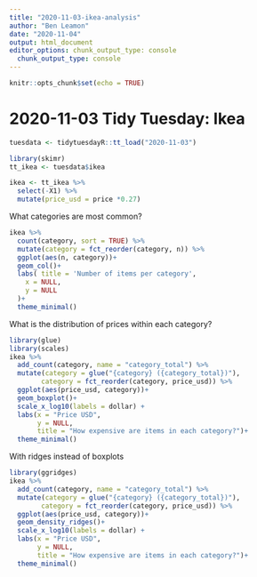 ```yaml
---
title: "2020-11-03-ikea-analysis"
author: "Ben Leamon"
date: "2020-11-04"
output: html_document
editor_options: chunk_output_type: console
  chunk_output_type: console
---
```


```r
knitr::opts_chunk$set(echo = TRUE)
```

# 2020-11-03 Tidy Tuesday: Ikea
```r
tuesdata <- tidytuesdayR::tt_load("2020-11-03")
```
```r
library(skimr)
tt_ikea <- tuesdata$ikea

ikea <- tt_ikea %>%
  select(-X1) %>%
  mutate(price_usd = price *0.27)
```

What categories are most common?
```r
ikea %>%
  count(category, sort = TRUE) %>%
  mutate(category = fct_reorder(category, n)) %>%
  ggplot(aes(n, category))+
  geom_col()+
  labs( title = 'Number of items per category',
    x = NULL, 
    y = NULL
  )+
  theme_minimal()
```

What is the distribution of prices within each category? 
```r
library(glue)
library(scales)
ikea %>%
  add_count(category, name = "category_total") %>%
  mutate(category = glue("{category} ({category_total})"),
        category = fct_reorder(category, price_usd)) %>%
  ggplot(aes(price_usd, category))+
  geom_boxplot()+
  scale_x_log10(labels = dollar) + 
  labs(x = "Price USD",
       y = NULL,
       title = "How expensive are items in each category?")+
  theme_minimal()
```

With ridges instead of boxplots
```r
library(ggridges)
ikea %>%
  add_count(category, name = "category_total") %>%
  mutate(category = glue("{category} ({category_total})"),
        category = fct_reorder(category, price_usd)) %>%
  ggplot(aes(price_usd, category))+
  geom_density_ridges()+
  scale_x_log10(labels = dollar) + 
  labs(x = "Price USD",
       y = NULL,
       title = "How expensive are items in each category?")+
  theme_minimal()
```

